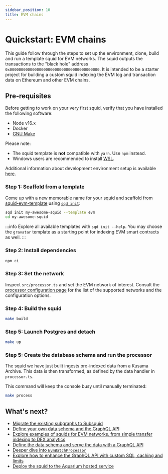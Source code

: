 ```yaml
---
sidebar_position: 10
title: EVM chains
---
```


# Quickstart: EVM chains

This guide follow through the steps to set up the environment, clone, build and run a template squid for EVM networks. The squid outputs the transactions to the "black hole" address `0x0000000000000000000000000000000000000000`. It is intended to be a starter project for building a custom squid indexing the EVM log and transaction data on Ethereum and other EVM chains.

## Pre-requisites

Before getting to work on your very first squid, verify that you have installed the following software: 

- Node v16.x
- Docker 
- [GNU Make](https://www.gnu.org/software/make/)

Please note:
- The squid template is **not** compatible with `yarn`. Use `npm` instead.
- Windows users are recommended to install [WSL](https://docs.microsoft.com/en-us/windows/wsl/).

Additional information about development environment setup is available [here](/tutorials/development-environment-set-up).

### Step 1: Scaffold from a template

Come up with a new memorable name for your squid and scaffold from <span><a href="https://github.com/subsquid/squid-evm-template">squid-evm-template</a></span>
using [`sqd init`](/squid-cli/init):

```bash
sqd init my-awesome-squid --template evm
cd my-awesome-squid
```

:::info
Explore all available templates with `sqd init --help`. You may choose the `gravatar` template as a starting point for indexing EVM smart contracts 
as well.
:::

###  Step 2: Install dependencies

```bash
npm ci
```

### Step 3: Set the network

Inspect `src/processor.ts` and set the EVM network of interest. Consult the [processor configuration page](/develop-a-squid/evm-processor/configuration) 
for the list of the supported networks and the configuration options. 

### Step 4: Build the squid

```bash
make build
```

### Step 5: Launch Postgres and detach

```bash
make up
```


### Step 5: Create the database schema and run the processor

 The squid we have just built ingests pre-indexed data from a Kusama Archive. This data is then transformed, as defined by the data handler in `processor.ts`.
 
 This command will keep the console busy until manually terminated:

```bash
make process
```


## What's next?

- [Migrate the existing subgraphs to Subsquid](/migrate/migrate-subgraph)
- [Define your own data schema and the GraphQL API](/develop-a-squid/schema-file)
- [Explore examples of squids for EVM networks, from simple transfer indexing to DEX analytics](/develop-a-squid/examples#evm-processor)
- [Define the data schema and serve the data with a GraphQL API](/develop-a-squid/schema-file)
- [Deeper dive into `EvmBatchProcessor`](/develop-a-squid/evm-processor)
- [Explore how to enhance the GraphQL API with custom SQL, caching and limits](/develop-a-squid/graphql-api)
- [Deploy the squid to the Aquarium hosted service](/deploy-squid)

